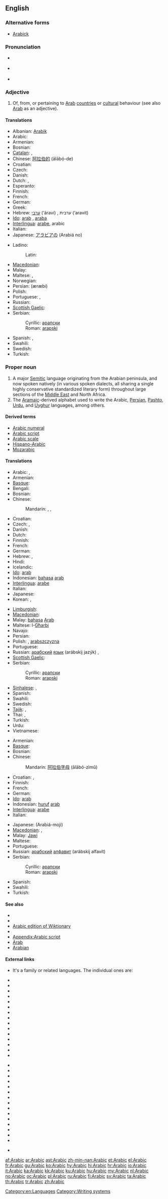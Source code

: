 {{interwiktionary|code=ar}}
==English==
{{wikipedia}}

===Alternative forms===
* [[Arabick]]

===Pronunciation===
* {{a|RP}} {{IPA|/ˈærəbɪk/}}
* {{a|US}} {{IPA|/ˈɛrəbɪk/|/ˈærəbɪk/}}
* {{audio|en-us-Arabic.ogg|Audio (US)}}

===Adjective===
{{en-adj|-}}

# Of, from, or pertaining to [[Arab]] [[country|countries]] or [[cultural]] behaviour (see also [[Arab]] as an adjective).

====Translations====
{{trans-top|of, from, or pertaining to Arab countries or cultural behaviour}}
* Albanian: [[Arabik]]
* Arabic: {{Arab|[[عربي]]}} {{unicode|(ʕárabi)}}
* Armenian: {{t-|hy|արաբական|tr=arabakan}}
* Bosnian: {{t-|bs|arapski|m}}
* [[Catalan]]: {{t|ca|àrab}}, {{t|ca|aràbic}}
* Chinese: [[阿拉伯的]] (ālābó-de)
* Croatian: {{t-|hr|arapski|m|alt=àrapskī}}
* Czech: {{t+|cs|arabský|m}}
* Danish: {{t|da|arabisk|n}}
* Dutch: {{t+|nl|Arabisch}}, {{t+|nl|Arabische}}
* Esperanto: {{t+|eo|araba|xs=Esperanto}}
* Finnish: {{t+|fi|arabialainen}}
* French: {{t+|fr|arabe}}
* German: {{t+|de|arabisch}}
* Greek: {{t+|el|αραβικός|tr=aravikós}}
* Hebrew: [[ערבי]] (‘áravi) {{m}}, ערבית (‘aravit) {{f}}
* [[Ido]]: [[arab]] {{m}}, [[araba]] {{f}}
* [[Interlingua]]: [[arabe]], arabic
* Italian: {{t+|it|arabo|m}}
* Japanese: [[アラビア]][[の]] (Arabiá no)
{{trans-mid}}
* Ladino:
*: Latin: {{tø|lad|árabo}}
* [[Macedonian]]: {{t-|mk|арапски|m|tr=árapski}}
* Malay: {{t-|ms|Arab|xs=Malay}}
* Maltese: {{t+|mt|Għarbi|m|xs=Maltese}}, {{t-|mt|Għarbija|f|xs=Maltese}}
* Norwegian: {{t+|no|arabisk}}
* Persian: {{fa-Arab|[[عربی|عَرَبی]]}} (æræbi)
* Polish: {{t+|pl|arabski}}
* Portuguese: {{t+|pt|árabe}}, {{t+|pt|arábico}}
* Russian: {{t+|ru|арабский|m|tr=arábskij}}
* [[Scottish Gaelic]]: {{t|gd|Arabach}}
* Serbian:
*: Cyrillic: [[арапски#Serbian|арапски]] {{m}}
*: Roman: [[arapski#Serbian|arapski]] {{m}}
* Spanish: {{t+|es|árabe}}, {{t+|es|arábigo}}
* Swahili: {{t|sw|kiarabu|xs=Swahili}}
* Swedish: {{t+|sv|arabisk}}
* Turkish: {{t+|tr|Arap}}
{{trans-bottom}}

===Proper noun===
{{en-proper noun}}

# A major [[Semitic]] language originating from the Arabian peninsula, and now spoken natively (in various spoken dialects, all sharing a single highly conservative standardized literary form) throughout large sections of the [[Middle East]] and North Africa.
# The [[Aramaic]]-derived alphabet used to write the Arabic, [[Persian]], [[Pashto]], [[Urdu]], and [[Uyghur]] languages, among others.

====Derived terms====
* [[Arabic numeral]]
* [[Arabic script]]
* [[Arabic scale]]
* [[Hispano-Arabic]]
* [[Mozarabic]]

====Translations====
{{trans-top|language}}
* Arabic: {{t-|ar|العربية|f|tr=al-3arabíyya}},  {{t+|ar|عربي|m|tr=3árabiy}}
* Armenian: {{t+|hy|արաբերեն|tr=araberen}}
* [[Basque]]: {{t|eu|arabiera|xs=Basque}}
* Bengali: {{t|bn|আরবি ভাষা|tr=Arôbi bhasha|sc=Beng}}
* Bosnian: {{t-|bs|arapski|m}}
* Chinese:
*: Mandarin: {{t-|cmn|阿拉伯語|sc=Hani}},  {{t-|cmn|阿拉伯语|tr=Ālābó-yǔ|sc=Hani}},  {{t|cmn|阿拉伯文|tr=Ālābó-wén|sc=Hani}}
* Croatian: {{t-|hr|arapski|m|alt=àrapskī}}
* Czech: {{t+|cs|arabština|f}}, {{t-|cs|arabský jazyk|m}}
* Danish: {{t+|da|arabisk}}
* Dutch: {{t+|nl|Arabisch|n}}
* Finnish: {{t+|fi|arabia}}
* French: {{t+|fr|arabe|m}}
* German: {{t+|de|Arabisch|n}}
* Hebrew: {{t+|he|ערבית|tr=‘aravít}},  {{t|he|ערבי|tr=‘araví}}
* Hindi: {{t+|hi|अरबी|f|tr=arabī|xs=Hindi}}
* Icelandic: {{t+|is|arabíska}}
* [[Ido]]: [[arab]]
* Indonesian: [[bahasa]] [[arab]]
* [[Interlingua]]: [[arabe]]
* Italian: {{t+|it|arabo}}
* Japanese: {{t+|ja|アラビア語|tr=Arabiá-go}}
* Korean: {{t|ko|아랍|tr=Arap|sc=Hang}},  {{t+|ko|아랍어|tr=Arab-eo|sc=Hang}}
{{trans-mid}}
* [[Limburgish]]: {{t|li|Arabisj|n|xs=Limburgish}}
* [[Macedonian]]: {{t-|mk|арапски|m|tr=árapski}}
* Malay: [[bahasa]] [[Arab]]
* Maltese: l-[[Għarbi]]
* Navajo: {{tø|nv|Ásáí bizaad}}
* Persian: {{t|fa|عربی|tr='arabi|alt=عَرَبی|sc=fa-Arab}}
* Polish: {{t+|pl|arabski|m}}, [[arabszczyzna]] {{f}}
* Portuguese: {{t+|pt|árabe|m}}
* Russian: [[арабский]] [[язык]] (arábskij jazýk) {{m}}, {{t|ru|арабский|tr=arábskij|sc=Cyrl}}
* [[Scottish Gaelic]]: {{t|gd|Arabais|f}}
* Serbian:
*: Cyrillic: [[арапски#Serbian|арапски]] {{m}}
*: Roman: [[arapski#Serbian|arapski]] {{m}}
* [[Sinhalese]]: {{t|si|අරාබි|tr=arābi|sc=Sinh|xs=Sinhalese}}, {{t|si|අරාබි භාෂාව|tr=arābi bhāṣāva|sc=Sinh|xs=Sinhalese}}
* Spanish: {{t+|es|árabe|m}}
* Swahili: {{t|sw|kiarabu|xs=Swahili}}
* Swedish: {{t+|sv|arabiska}}
* [[Tajik]]: {{t|tg|забони арабӣ|tr=zaboni arabī|sc=Cyrl}}, {{t|tg|арабӣ|tr=arabī|sc=Cyrl}}
* Thai: {{t|th|อารบิก|tr=aarábìk}},  {{t+|th|ภาษาอาหรับ|tr=paasăa aaràp}}
* Turkish: {{t+|tr|Arapça}}
* Urdu: {{t|ur|عربی|f|tr=arabī|sc=ur-Arab}}
* Vietnamese: {{t|vi|tiếng A-rập|xs=Vietnamese}}
{{trans-bottom}}

{{trans-top|alphabet}}
* Armenian: {{t+|hy|արաբերեն|tr=araberen}}
* [[Basque]]: {{t|eu|arabiar|xs=Basque}}
* Bosnian: {{t-|bs|arapski|m}}
* Chinese:
*: Mandarin: [[阿拉伯字母]] (ālābó-zìmǔ)
* Croatian: {{t-|hr|arabica|f|alt=aràbica}}, {{t-|hr|arebica|f|alt=arèbica}}
* Finnish: {{t+|fi|arabia}}
* French: {{t+|fr|arabe}}
* German: {{t+|de|Arabisch}}
* [[Ido]]: [[arab]]
* Indonesian: [[huruf]] [[arab]]
* [[Interlingua]]: [[arabe]]
* Italian: {{t+|it|arabo}}
{{trans-mid}}
* Japanese: {{Jpan|[[アラビア文字]]}} (Arabiá-moji)
* [[Macedonian]]: {{t|mk|арапска азбука|f|tr=árapska ázbuka}},  {{t-|mk|арабица|f|tr=arábica}}
* Malay: [[Jawi]]
* Maltese: {{t-|mt|Għarbija|xs=Maltese}}
* Portuguese: {{t+|pt|árabe|m}}
* Russian: [[арабский]] [[алфавит]] (arábskij alfavít) {{m}}
* Serbian:
*: Cyrillic: [[арапски#Serbian|арапски]] {{m}}
*: Roman: [[arapski#Serbian|arapski]] {{m}}
* Spanish: {{t+|es|árabe|m}}
* Swahili: {{t|sw|kiarabu|xs=Swahili}}
* Turkish: {{t+|tr|Arap}}
{{trans-bottom}}

====See also====
{{interwiktionary|code=ar}}
{{wikibooks}}

* {{langcat}}
* {{langlist}}
* [[:ar:|Arabic edition of Wiktionary]]
* {{pedialite|Arabic language}}
* [[Appendix:Arabic script]]
* [[Arab]]
* [[Arabian]]

====External links====
* {{ISO 639|link=Ethnologue|lang=Arabic macrolanguage|3code=ara|1code=ar}} It's a family or related languages. The individual ones are:
{{top2}}
* {{ethnologue|lang=Algerian Arabic|code=arq}}
* {{ethnologue|lang=Algerian Saharan Arabic|code=aao}}
* {{ethnologue|lang=Babalia Creole Arabic|code=bbz}}
* {{ethnologue|lang=Baharna Arabic|code=abv}}
* {{ethnologue|lang=Chadian Arabic|code=shu}}
* {{ethnologue|lang=Cypriot Arabic|code=acy}}
* {{ethnologue|lang=Dhofari Arabic|code=adf}}
* {{ethnologue|lang=Eastern Egyptian Bedawi Arabic|code=avl}}
* {{ethnologue|lang=Egyptian Arabic|code=arz}}
* {{ethnologue|lang=Gulf Arabic|code=afb}}
* {{ethnologue|lang=Hadrami Arabic|code=ayh}}
* {{ethnologue|lang=Hijazi Arabic|code=acw}}
* {{ethnologue|lang=Libyan Arabic|code=ayl}}
* {{ethnologue|lang=Mesopotamian Arabic|code=acm}}
* {{ethnologue|lang=Moroccan Arabic|code=ary}}
{{mid2}}
* {{ethnologue|lang=Najdi Arabic|code=ars}}
* {{ethnologue|lang=North Levantine Arabic|code=apc}}
* {{ethnologue|lang=North Mesopotamian Arabic|code=ayp}}
* {{ethnologue|lang=Omani Arabic|code=acx}}
* {{ethnologue|lang=Saidi Arabic|code=aec}}
* {{ethnologue|lang=Sanaani Arabic|code=ayn}}
* {{ethnologue|lang=Shihhi Arabic|code=ssh}}
* {{ethnologue|lang=South Levantine Arabic|code=ajp}}
* {{ethnologue|lang=Standard Arabic|code=arb}}
* {{ethnologue|lang=Sudanese Arabic|code=apd}}
* {{ethnologue|lang=Sudanese Creole Arabic|code=pga}}
* {{ethnologue|lang=Ta'izzi-Adeni Arabic|code=acq}}
* {{ethnologue|lang=Tajiki Arabic|code=abh}}
* {{ethnologue|lang=Tunisian Arabic|code=aeb}}
* {{ethnologue|lang=Uzbeki Arabic|code=auz}}
{{bottom}}
* {{websters-online}}

[[Category:en:Languages]]
[[Category:Writing systems]]

[[af:Arabic]]
[[ar:Arabic]]
[[ast:Arabic]]
[[zh-min-nan:Arabic]]
[[et:Arabic]]
[[el:Arabic]]
[[fr:Arabic]]
[[gu:Arabic]]
[[ko:Arabic]]
[[hy:Arabic]]
[[hi:Arabic]]
[[hr:Arabic]]
[[io:Arabic]]
[[it:Arabic]]
[[ka:Arabic]]
[[kk:Arabic]]
[[ku:Arabic]]
[[hu:Arabic]]
[[my:Arabic]]
[[nl:Arabic]]
[[no:Arabic]]
[[oc:Arabic]]
[[pl:Arabic]]
[[ru:Arabic]]
[[fi:Arabic]]
[[sv:Arabic]]
[[ta:Arabic]]
[[th:Arabic]]
[[tr:Arabic]]
[[zh:Arabic]]